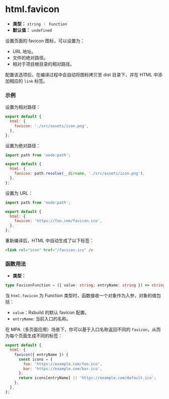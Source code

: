# html.favicon

- **类型：** `string ｜ Function`
- **默认值：** `undefined`

设置页面的 favicon 图标，可以设置为：

- URL 地址。
- 文件的绝对路径。
- 相对于项目根目录的相对路径。

配置该选项后，在编译过程中会自动将图标拷贝至 dist 目录下，并在 HTML 中添加相应的 `link` 标签。

### 示例

设置为相对路径：

```js
export default {
  html: {
    favicon: './src/assets/icon.png',
  },
};
```

设置为绝对路径：

```js
import path from 'node:path';

export default {
  html: {
    favicon: path.resolve(__dirname, './src/assets/icon.png'),
  },
};
```

设置为 URL：

```js
import path from 'node:path';

export default {
  html: {
    favicon: 'https://foo.com/favicon.ico',
  },
};
```

重新编译后，HTML 中自动生成了以下标签：

```html
<link rel="icon" href="/favicon.ico" />
```

### 函数用法

- **类型：**

```ts
type FaviconFunction = ({ value: string; entryName: string }) => string | void;
```

当 `html.favicon` 为 Function 类型时，函数接收一个对象作为入参，对象的值包括：

- `value`：Rsbuild 的默认 favicon 配置。
- `entryName`: 当前入口的名称。

在 MPA（多页面应用）场景下，你可以基于入口名称返回不同的 `favicon`，从而为每个页面生成不同的标签：

```js
export default {
  html: {
    favicon({ entryName }) {
      const icons = {
        foo: 'https://example.com/foo.ico',
        bar: 'https://example.com/bar.ico',
      };
      return icons[entryName] || 'https://example.com/default.ico';
    },
  },
};
```
